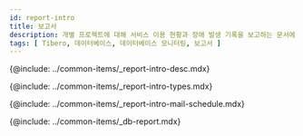```yaml
---
id: report-intro
title: 보고서
description: 개별 프로젝트에 대해 서비스 이용 현황과 장애 발생 기록을 보고하는 문서에 대해 알아봅니다.
tags: [ Tibero, 데이터베이스, 데이터베이스 모니터링, 보고서 ]
---
```


<!-- 개요-->
{@include: ../common-items/_report-intro-desc.mdx}

<!-- ## 보고서의 종류-->
{@include: ../common-items/_report-intro-types.mdx}

<!-- ## 메일 발송 예약-->
{@include: ../common-items/_report-intro-mail-schedule.mdx}

{@include: ../common-items/_db-report.mdx}